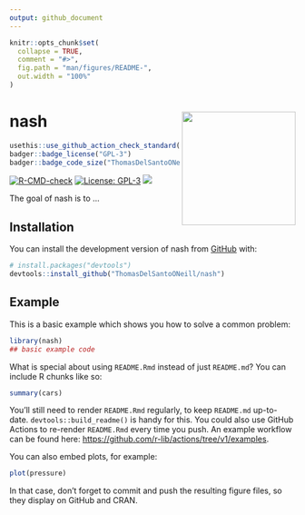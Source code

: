 ```yaml
---
output: github_document
---
```


<!-- README.md is generated from README.Rmd. Please edit that file -->

```r
knitr::opts_chunk$set(
  collapse = TRUE,
  comment = "#>",
  fig.path = "man/figures/README-",
  out.width = "100%"
)
```

# nash <a href='https://github.com/ThomasDelSantoONeill/nash'><img src='man/figures/nashlogo.svg' align="right" height="200" /></a>

<!-- badges: start -->
```r
usethis::use_github_action_check_standard()
badger::badge_license("GPL-3")
badger::badge_code_size("ThomasDelSantoONeill/nash")
```

[![R-CMD-check](https://github.com/ThomasDelSantoONeill/nash/actions/workflows/R-CMD-check.yaml/badge.svg)](https://github.com/ThomasDelSantoONeill/nash/actions/workflows/R-CMD-check.yaml)
[![License: GPL-3](https://img.shields.io/badge/license-GPL--3-blue.svg)](https://cran.r-project.org/web/licenses/GPL-3)
[![](https://img.shields.io/github/languages/code-size/ThomasDelSantoONeill/nash.svg)](https://github.com/ThomasDelSantoONeill/nash)
<!-- badges: end -->

The goal of nash is to ...

## Installation

You can install the development version of nash from [GitHub](https://github.com/) with:

``` r
# install.packages("devtools")
devtools::install_github("ThomasDelSantoONeill/nash")
```

## Example

This is a basic example which shows you how to solve a common problem:

```r
library(nash)
## basic example code
```

What is special about using `README.Rmd` instead of just `README.md`? You can include R chunks like so:

```r
summary(cars)
```

You'll still need to render `README.Rmd` regularly, to keep `README.md` up-to-date. `devtools::build_readme()` is handy for this. You could also use GitHub Actions to re-render `README.Rmd` every time you push. An example workflow can be found here: <https://github.com/r-lib/actions/tree/v1/examples>.

You can also embed plots, for example:

```r
plot(pressure)
```

In that case, don't forget to commit and push the resulting figure files, so they display on GitHub and CRAN.
